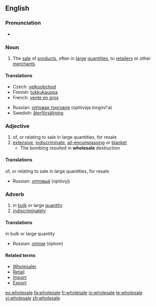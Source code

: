 {{wikipedia}}
==English==

===Pronunciation===
*{{audio|en-us-wholesale.ogg|Audio (US)}}


===Noun===
{{en-noun}}

# The [[sale]] of [[product]]s, often in [[large]] [[quantities]], to [[retailer]]s or other [[merchant]]s

====Translations====
{{trans-top|sale of products, often in large quantities, to retailers or other merchants}}
*Czech: [[velkoobchod]] {{m}}
*Finnish: [[tukkukauppa]]
*French: [[vente en gros]]
{{trans-mid}}
*Russian: [[оптовая торговля]] (optóvaja torgóvl'a) {{f}}
*Swedish: [[återförsäljning]]
{{trans-bottom}}

===Adjective===
{{en-adj}}

# of, or relating to sale in large quantities, for resale
# [[extensive]], [[indiscriminate]], [[all-encompassing]] or [[blanket]]
#* The bombing resulted in '''wholesale''' destruction

====Translations====
;of, or relating to sale in large quantities, for resale
*Russian: [[оптовый]] (optóvyj)

===Adverb===
{{en-adv}}

# in [[bulk]] or large [[quantity]]
# [[indiscriminately]]

====Translations====
;in bulk or large quantity
*Russian: [[оптом]] (óptom)

====Related terms====
*[[Wholesaler]]
*[[Retail]]
*[[Import]]
*[[Export]]

[[es:wholesale]]
[[fa:wholesale]]
[[fr:wholesale]]
[[io:wholesale]]
[[te:wholesale]]
[[vi:wholesale]]
[[zh:wholesale]]